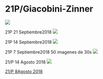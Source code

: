 
# 21P/Giacobini-Zinner
<img src="https://astroccd.files.wordpress.com/2018/09/21p_20180921_i88.jpg" />

21P 21 Septiembre2018
<img src="https://astroccd.files.wordpress.com/2018/09/21p_20180914_i88.jpg" />

21P 14 Septiembre2018
<img src="https://astroccd.files.wordpress.com/2018/09/21p_20180907_i88_1.jpg" />

21P 7 Septiembre2018 50 imagenes de 30s
<img src="https://astroccd.files.wordpress.com/2018/08/21p_20180815_i88.png" />

21/P 14 Agosto 2018
<img src="https://astroccd.files.wordpress.com/2018/08/21p_20180809_i88.jpg" />

<a href="https://astroccd.files.wordpress.com/2018/08/21p_20180809_i88.jpg">21/P 8Agosto 2018</a>